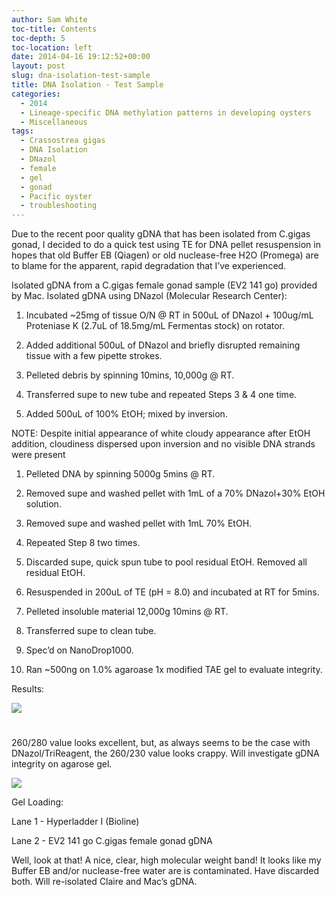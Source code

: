 ```yaml
---
author: Sam White
toc-title: Contents
toc-depth: 5
toc-location: left
date: 2014-04-16 19:12:52+00:00
layout: post
slug: dna-isolation-test-sample
title: DNA Isolation - Test Sample
categories:
  - 2014
  - Lineage-specific DNA methylation patterns in developing oysters
  - Miscellaneous
tags:
  - Crassostrea gigas
  - DNA Isolation
  - DNazol
  - female
  - gel
  - gonad
  - Pacific oyster
  - troubleshooting
---
```


Due to the recent poor quality gDNA that has been isolated from C.gigas gonad, I decided to do a quick test using TE for DNA pellet resuspension in hopes that old Buffer EB (Qiagen) or old nuclease-free H2O (Promega) are to blame for the apparent, rapid degradation that I've experienced.

Isolated gDNA from a C.gigas female gonad sample (EV2 141 go) provided by Mac. Isolated gDNA using DNazol (Molecular Research Center):





  1. Incubated ~25mg of tissue O/N @ RT in 500uL of DNazol + 100ug/mL Proteniase K (2.7uL of 18.5mg/mL Fermentas stock) on rotator.



  2. Added additional 500uL of DNazol and briefly disrupted remaining tissue with a few pipette strokes.



  3. Pelleted debris by spinning 10mins, 10,000g @ RT.



  4. Transferred supe to new tube and repeated Steps 3 & 4 one time.



  5. Added 500uL of 100% EtOH; mixed by inversion.






NOTE: Despite initial appearance of white cloudy appearance after EtOH addition, cloudiness dispersed upon inversion and no visible DNA strands were present





  1. Pelleted DNA by spinning 5000g 5mins @ RT.



  2. Removed supe and washed pellet with 1mL of a 70% DNazol+30% EtOH solution.



  3. Removed supe and washed pellet with 1mL 70% EtOH.



  4. Repeated Step 8 two times.



  5. Discarded supe, quick spun tube to pool residual EtOH. Removed all residual EtOH.



  6. Resuspended in 200uL of TE (pH = 8.0) and incubated at RT for 5mins.



  7. Pelleted insoluble material 12,000g 10mins @ RT.



  8. Transferred supe to clean tube.



  9. Spec'd on NanoDrop1000.



  10. Ran ~500ng on 1.0% agaroase 1x modified TAE gel to evaluate integrity.






Results:

![](https://eagle.fish.washington.edu/Arabidopsis/20140416%20-%20EV2_141_go_ODs.JPG)



# 



260/280 value looks excellent, but, as always seems to be the case with DNazol/TriReagent, the 260/230 value looks crappy. Will investigate gDNA integrity on agarose gel.

![](https://eagle.fish.washington.edu/Arabidopsis/20140416%20-%20Gel%20EV2%20141%20go%20gDNA.jpg)

Gel Loading:

Lane 1 - Hyperladder I (Bioline)

Lane 2 - EV2 141 go C.gigas female gonad gDNA

Well, look at that! A nice, clear, high molecular weight band! It looks like my Buffer EB and/or nuclease-free water are is contaminated. Have discarded both. Will re-isolated Claire and Mac's gDNA.
